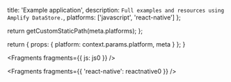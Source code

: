 
  title: 'Example application',
  description: `Full examples and resources using Amplify DataStore.`,
  platforms: ['javascript', 'react-native']
};

  return getCustomStaticPath(meta.platforms);
};

  return {
    props: {
      platform: context.params.platform,
      meta
    }
  };
}


<Fragments fragments={{ js: js0 }} />


<Fragments fragments={{ 'react-native': reactnative0 }} />
